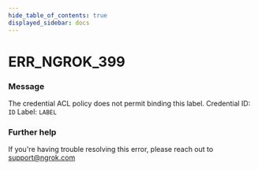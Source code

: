```yaml
---
hide_table_of_contents: true
displayed_sidebar: docs
---
```



# ERR_NGROK_399

### Message

The credential ACL policy does not permit binding this label.
Credential ID: `ID`
Label: `LABEL`

<ErrorDetails error="err_ngrok_399" />

### Further help

If you're having trouble resolving this error, please reach out to [support@ngrok.com](mailto:support@ngrok.com?subject=Help%20with%20ERR_NGROK_399)

